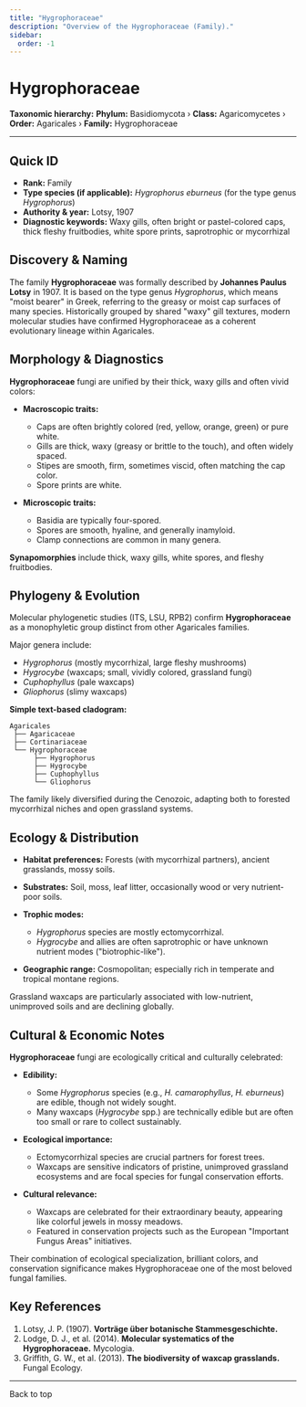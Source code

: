 ```yaml
---
title: "Hygrophoraceae"
description: "Overview of the Hygrophoraceae (Family)."
sidebar:
  order: -1
---
```



# Hygrophoraceae <Badge variant="note" text="Family" />

**Taxonomic hierarchy:** **Phylum:** Basidiomycota › **Class:** Agaricomycetes › **Order:** Agaricales › **Family:** Hygrophoraceae

---

## Quick ID
* **Rank:** Family  
* **Type species (if applicable):** _Hygrophorus eburneus_ (for the type genus _Hygrophorus_)  
* **Authority & year:** Lotsy, 1907  
* **Diagnostic keywords:** Waxy gills, often bright or pastel-colored caps, thick fleshy fruitbodies, white spore prints, saprotrophic or mycorrhizal  

## Discovery & Naming
The family **Hygrophoraceae** was formally described by **Johannes Paulus Lotsy** in 1907. It is based on the type genus _Hygrophorus_, which means "moist bearer" in Greek, referring to the greasy or moist cap surfaces of many species. Historically grouped by shared "waxy" gill textures, modern molecular studies have confirmed Hygrophoraceae as a coherent evolutionary lineage within Agaricales.

## Morphology & Diagnostics
**Hygrophoraceae** fungi are unified by their thick, waxy gills and often vivid colors:

- **Macroscopic traits:**
  - Caps are often brightly colored (red, yellow, orange, green) or pure white.
  - Gills are thick, waxy (greasy or brittle to the touch), and often widely spaced.
  - Stipes are smooth, firm, sometimes viscid, often matching the cap color.
  - Spore prints are white.

- **Microscopic traits:**
  - Basidia are typically four-spored.
  - Spores are smooth, hyaline, and generally inamyloid.
  - Clamp connections are common in many genera.

**Synapomorphies** include thick, waxy gills, white spores, and fleshy fruitbodies.

## Phylogeny & Evolution
Molecular phylogenetic studies (ITS, LSU, RPB2) confirm **Hygrophoraceae** as a monophyletic group distinct from other Agaricales families.

Major genera include:

- _Hygrophorus_ (mostly mycorrhizal, large fleshy mushrooms)
- _Hygrocybe_ (waxcaps; small, vividly colored, grassland fungi)
- _Cuphophyllus_ (pale waxcaps)
- _Gliophorus_ (slimy waxcaps)

**Simple text-based cladogram:**
```
Agaricales
 ├── Agaricaceae
 ├── Cortinariaceae
 └── Hygrophoraceae
      ├── Hygrophorus
      ├── Hygrocybe
      ├── Cuphophyllus
      └── Gliophorus
```
The family likely diversified during the Cenozoic, adapting both to forested mycorrhizal niches and open grassland systems.

## Ecology & Distribution
- **Habitat preferences:** Forests (with mycorrhizal partners), ancient grasslands, mossy soils.
- **Substrates:** Soil, moss, leaf litter, occasionally wood or very nutrient-poor soils.
- **Trophic modes:**
  - _Hygrophorus_ species are mostly ectomycorrhizal.
  - _Hygrocybe_ and allies are often saprotrophic or have unknown nutrient modes ("biotrophic-like").

- **Geographic range:** Cosmopolitan; especially rich in temperate and tropical montane regions.

Grassland waxcaps are particularly associated with low-nutrient, unimproved soils and are declining globally.

## Cultural & Economic Notes
**Hygrophoraceae** fungi are ecologically critical and culturally celebrated:

- **Edibility:**
  - Some _Hygrophorus_ species (e.g., _H. camarophyllus_, _H. eburneus_) are edible, though not widely sought.
  - Many waxcaps (_Hygrocybe_ spp.) are technically edible but are often too small or rare to collect sustainably.

- **Ecological importance:**
  - Ectomycorrhizal species are crucial partners for forest trees.
  - Waxcaps are sensitive indicators of pristine, unimproved grassland ecosystems and are focal species for fungal conservation efforts.

- **Cultural relevance:**
  - Waxcaps are celebrated for their extraordinary beauty, appearing like colorful jewels in mossy meadows.
  - Featured in conservation projects such as the European "Important Fungus Areas" initiatives.

Their combination of ecological specialization, brilliant colors, and conservation significance makes Hygrophoraceae one of the most beloved fungal families.

## Key References
1. Lotsy, J. P. (1907). **Vorträge über botanische Stammesgeschichte.**  
2. Lodge, D. J., et al. (2014). **Molecular systematics of the Hygrophoraceae.** Mycologia.  
3. Griffith, G. W., et al. (2013). **The biodiversity of waxcap grasslands.** Fungal Ecology.  

---

<LinkButton href="#top" variant="minimal" icon="arrow-up">
  Back to top
</LinkButton>
